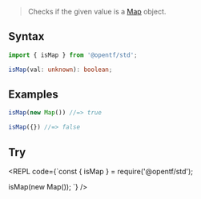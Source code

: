 
> Checks if the given value is a [Map](https://developer.mozilla.org/en-US/docs/Web/JavaScript/Reference/Global_Objects/Map) object.

## Syntax

```ts
import { isMap } from '@opentf/std';

isMap(val: unknown): boolean;
```

## Examples

```ts
isMap(new Map()) //=> true

isMap({}) //=> false
```

## Try

<REPL code={`const { isMap } = require('@opentf/std');

isMap(new Map());
`} />